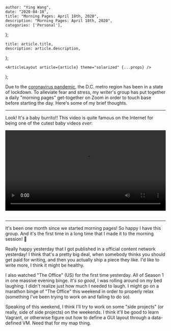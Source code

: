 

    author: "Ying Wang",
    date: "2020-04-18",
    title: "Morning Pages: April 18th, 2020",
    description: "Morning Pages: April 18th, 2020",
    categories: ['Personal'],
};

    title: article.title,
    description: article.description,
};

    <ArticleLayout article={article} theme="solarized" {...props} />
);


Due to the [coronavirus
pandemic](https://en.wikipedia.org/wiki/2019-20_coronavirus_pandemic), the D.C.
metro region has been in a state of lockdown. To alleviate fear and stress, my
writer's group has put together a daily "morning pages" get-together on Zoom in
order to touch base before starting the day. Here's some of my brief thoughts.

---

Look! It's a baby burrito!! This video is quite famous on the Internet for being
one of the cutest baby videos _ever_:

<!-- https://stackoverflow.com/a/26276254 -->
<video style="width: 100%; width: -moz-available; width: -webkit-fill-available; width: fill-available; max-width: 100%;" controls>
    <source src="/video/posts/2020/04/18/morning_pages.mp4" type="video/mp4">
    Your browser does not support HTML5 video.
</video>
<br/>
<br/>

---

It's been one month since we started morning pages! So happy I have this group.
And it's the first time in a long time that I made it to the morning session!
:tada:

Really happy yesterday that I got published in a official content network
yesterday! I think that's a pretty big deal, when somebody thinks you should get
paid for writing, and then you actually ship a piece they like. I'd like to
write more, I think it might be healthy.

I also watched "The Office" (US) for the first time yesterday. All of Season 1
in one massive evening binge. _It's so good_, I was rolling around on my bed
laughing. I didn't realize just how much I needed to laugh. I might go on a
marathon binge of "The Office" this weekend in order to properly relax
(something I've been trying to work on and failing to do so).

Speaking of this weekend, I think I'll try to work on some "side projects" (or
really, side of side projects) on the weekends. I think it'll be good to learn
Vagrant, or otherwise figure out how to define a GUI layout through a
data-defined VM. Need that for my map thing.
